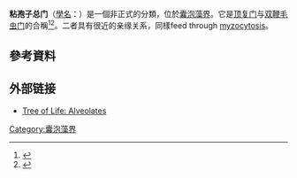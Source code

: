 '''粘孢子总门'''（[[學名|學名]]：{{lang|la|'''Myzozoa'''}}）是一個非正式的分類，位於[[囊泡藻界|囊泡藻界]]。它是[[顶复门|顶复门]]与[[双鞭毛虫门|双鞭毛虫门]]的合稱<ref name="pmid17936600">{{cite journal |author=Leander BS, Hoppenrath M |title=Ultrastructure of a novel tube-forming, intracellular parasite of dinoflagellates: Parvilucifera prorocentri sp. nov. (Alveolata, Myzozoa) |journal=Eur. J. Protistol. |volume=44 |issue=1 |pages=55–70 |pmid=17936600 |doi=10.1016/j.ejop.2007.08.004 |url=http://linkinghub.elsevier.com/retrieve/pii/S0932-4739(07)00050-8|date=February 2008}}</ref><ref name="urlAlveolates">{{cite web |url=http://tolweb.org/Alveolates/2379 |title=Alveolates |format= |work= |accessdate=2009-06-14}}</ref>。二者具有很近的亲缘关系，同樣feed through [[myzocytosis|myzocytosis]]。

==參考資料==
{{reflist}}

==外部链接==
* [http://tolweb.org/Alveolates/2379 Tree of Life: Alveolates]

{{真核生物}}
[[Category:囊泡藻界|Category:囊泡藻界]]